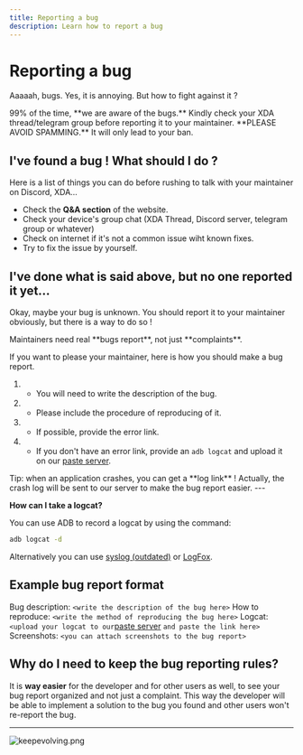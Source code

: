 ```yaml
---
title: Reporting a bug
description: Learn how to report a bug
---
```



# Reporting a bug

Aaaaah, bugs. Yes, it is annoying. But how to fight against it ?

<Callout type="warning">
  99% of the time, **we are aware of the bugs.** Kindly check your XDA
  thread/telegram group before reporting it to your maintainer.
</Callout>

<Callout type="error">
  **PLEASE AVOID SPAMMING.** It will only lead to your ban.
</Callout>

## I've found a bug ! What should I do ?

Here is a list of things you can do before rushing to talk with your maintainer on Discord, XDA...

- Check the **Q&A section** of the website.
- Check your device's group chat (XDA Thread, Discord server, telegram group or whatever)
- Check on internet if it's not a common issue wiht known fixes.
- Try to fix the issue by yourself.

## I've done what is said above, but no one reported it yet...

Okay, maybe your bug is unknown. You should report it to your maintainer obviously, but there is a way to do so !

<SuccessCallout>
  Maintainers need real **bugs report**, not just **complaints**.
</SuccessCallout>

If you want to please your maintainer, here is how you should make a bug report.

1. - You will need to write the description of the bug.
2. - Please include the procedure of reproducing of it.
3. - If possible, provide the error link.
4. - If you don't have an error link, provide an `adb logcat` and upload it on our [paste server](https://paste.evolution-x.org).

<Callout type="info">
  Tip: when an application crashes, you can get a **log link** ! Actually, the
  crash log will be sent to our server to make the bug report easier.
</Callout>
---

**How can I take a logcat?**

You can use ADB to record a logcat by using the command:

```bash
adb logcat -d
```

Alternatively you can use [syslog (outdated)](https://play.google.com/store/apps/details?id=com.tortel.syslog&hl=en_US) or [LogFox](https://github.com/F0x1d/LogFox).

## Example bug report format

Bug description: `<write the description of the bug here>`
How to reproduce: `<write the method of reproducing the bug here>`
Logcat: `<upload your logcat to our`[paste server](https://paste.evolution-x.org) `and paste the link here>`
Screenshots: `<you can attach screenshots to the bug report>`

## Why do I need to keep the bug reporting rules?

It is **way easier** for the developer and for other users as well, to see your bug report organized and not just a complaint.
This way the developer will be able to implement a solution to the bug you found and other users won't re-report the bug.

---

![keepevolving.png](/keepevolving.png)
